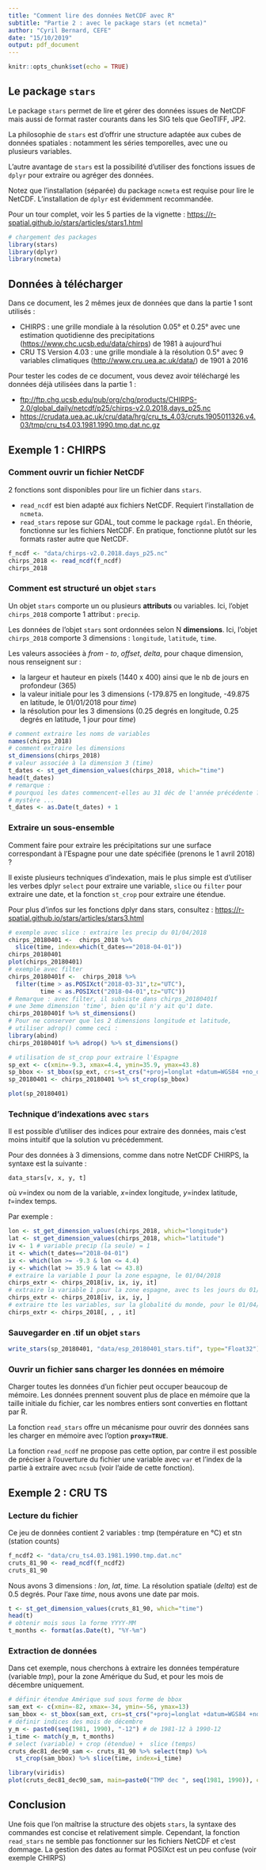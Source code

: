 ```yaml
---
title: "Comment lire des données NetCDF avec R"
subtitle: "Partie 2 : avec le package stars (et ncmeta)" 
author: "Cyril Bernard, CEFE"
date: "15/10/2019"
output: pdf_document
---
```


```r
knitr::opts_chunk$set(echo = TRUE)
```

## Le package `stars`

Le package `stars` permet de lire et gérer des données issues de NetCDF mais aussi de format raster courants dans les SIG tels que GeoTIFF, JP2.

La philosophie de `stars` est d'offrir une structure adaptée aux cubes de données spatiales : notamment les séries temporelles, avec une ou plusieurs variables. 

L'autre avantage de `stars` est la possibilité d'utiliser des fonctions issues de `dplyr` pour extraire ou agréger des données.

Notez que l'installation (séparée) du package `ncmeta` est requise pour lire le NetCDF. L'installation de `dplyr` est évidemment recommandée.

Pour un tour complet, voir les 5 parties de la vignette : <https://r-spatial.github.io/stars/articles/stars1.html>

```r
# chargement des packages
library(stars)
library(dplyr)
library(ncmeta)
```


## Données à télécharger

Dans ce document, les 2 mêmes jeux de données que dans la partie 1 sont utilisés :

- CHIRPS : une grille mondiale à la résolution 0.05° et 0.25° avec une estimation quotidienne des precipitations (<https://www.chc.ucsb.edu/data/chirps>) de 1981 à aujourd'hui
- CRU TS Version 4.03 : une grille mondiale à la résolution 0.5° avec 9 variables climatiques (<http://www.cru.uea.ac.uk/data/>) de 1901 à 2016

Pour tester les codes de ce document, vous devez avoir téléchargé les données déjà utilisées dans la partie 1 :

- <ftp://ftp.chg.ucsb.edu/pub/org/chg/products/CHIRPS-2.0/global_daily/netcdf/p25/chirps-v2.0.2018.days_p25.nc>
- <https://crudata.uea.ac.uk/cru/data/hrg/cru_ts_4.03/cruts.1905011326.v4.03/tmp/cru_ts4.03.1981.1990.tmp.dat.nc.gz>

## Exemple 1 : CHIRPS

### Comment ouvrir un fichier NetCDF

2 fonctions sont disponibles pour lire un fichier dans `stars`.

- `read_ncdf` est bien adapté aux fichiers NetCDF. Requiert l'installation de `ncmeta`.
- `read_stars` repose sur GDAL, tout comme le package `rgdal`. En théorie, fonctionne sur les fichiers NetCDF. En pratique, fonctionne plutôt sur les formats raster autre que NetCDF.

```r
f_ncdf <- "data/chirps-v2.0.2018.days_p25.nc"
chirps_2018 <- read_ncdf(f_ncdf)
chirps_2018
```

### Comment est structuré un objet `stars`

Un objet `stars` comporte un ou plusieurs **attributs** ou variables. Ici, l'objet `chirps_2018` comporte 1 attribut : `precip`.

Les données de l'objet `stars` sont ordonnées selon N **dimensions**. Ici, l'objet `chirps_2018` comporte 3 dimensions : `longitude`, `latitude`, `time`. 

Les valeurs associées à *from* - *to*, *offset*, *delta*, pour chaque dimension, nous renseignent sur : 

- la largeur et hauteur en pixels (1440 x 400) ainsi que le nb de jours en profondeur (365)
- la valeur initiale pour les 3 dimensions (-179.875 en longitude, -49.875 en latitude, le 01/01/2018 pour *time*)
- la résolution pour les 3 dimensions (0.25 degrés en longitude, 0.25 degrés en latitude, 1 jour pour *time*)

```r
# comment extraire les noms de variables
names(chirps_2018)
# comment extraire les dimensions
st_dimensions(chirps_2018)
# valeur associée à la dimension 3 (time)
t_dates <- st_get_dimension_values(chirps_2018, which="time")
head(t_dates)
# remarque : 
# pourquoi les dates commencent-elles au 31 déc de l'année précédente ? 
# mystère ...
t_dates <- as.Date(t_dates) + 1
```

### Extraire un sous-ensemble

Comment faire pour extraire les précipitations sur une surface correspondant à l'Espagne pour une date spécifiée (prenons le 1 avril 2018) ? 

Il existe plusieurs techniques d'indexation, mais le plus simple est d'utiliser les verbes dplyr `select` pour extraire une variable, `slice` ou `filter` pour extraire une date, et la fonction `st_crop` pour extraire une étendue.

Pour plus d'infos sur les fonctions dplyr dans stars, consultez : <https://r-spatial.github.io/stars/articles/stars3.html>

```r
# exemple avec slice : extraire les precip du 01/04/2018
chirps_20180401 <-  chirps_2018 %>% 
  slice(time, index=which(t_dates=="2018-04-01"))
chirps_20180401
plot(chirps_20180401)
# exemple avec filter
chirps_20180401f <-  chirps_2018 %>%
  filter(time > as.POSIXct("2018-03-31",tz="UTC"),
         time < as.POSIXct("2018-04-01",tz="UTC"))
# Remarque : avec filter, il subsiste dans chirps_20180401f
# une 3eme dimension 'time', bien qu'il n'y ait qu'1 date.
chirps_20180401f %>% st_dimensions()
# Pour ne conserver que les 2 dimensions longitude et latitude,
# utiliser adrop() comme ceci :
library(abind)
chirps_20180401f %>% adrop() %>% st_dimensions()

# utilisation de st_crop pour extraire l'Espagne
sp_ext <- c(xmin=-9.3, xmax=4.4, ymin=35.9, ymax=43.8)
sp_bbox <- st_bbox(sp_ext, crs=st_crs("+proj=longlat +datum=WGS84 +no_defs"))
sp_20180401 <- chirps_20180401 %>% st_crop(sp_bbox)

plot(sp_20180401)
```

### Technique d'indexations avec `stars`

Il est possible d'utiliser des indices pour extraire des données, mais c'est moins intuitif que la solution vu précédemment.

Pour des données à 3 dimensions, comme dans notre NetCDF CHIRPS, la syntaxe est la suivante : 

`data_stars[v, x, y, t]`

où *v*=index ou nom de la variable, *x*=index longitude, *y*=index latitude, *t*=index temps.

Par exemple :

```r
lon <- st_get_dimension_values(chirps_2018, which="longitude")
lat <- st_get_dimension_values(chirps_2018, which="latitude")
iv <- 1 # variable precip (la seule) = 1
it <- which(t_dates=="2018-04-01")
ix <- which(lon >= -9.3 & lon <= 4.4)
iy <- which(lat >= 35.9 & lat <= 43.8)
# extraire la variable 1 pour la zone espagne, le 01/04/2018
chirps_extr <- chirps_2018[iv, ix, iy, it]
# extraire la variable 1 pour la zone espagne, avec ts les jours du 01/01 au 31/12
chirps_extr <- chirps_2018[iv, ix, iy, ]
# extraire tte les variables, sur la globalité du monde, pour le 01/04/2018
chirps_extr <- chirps_2018[, , , it]
```


### Sauvegarder en .tif un objet `stars`

```r
write_stars(sp_20180401, "data/esp_20180401_stars.tif", type="Float32")
```


### Ouvrir un fichier sans charger les données en mémoire

Charger toutes les données d'un fichier peut occuper beaucoup de mémoire. Les données prennent souvent plus de place en mémoire que la taille initiale du fichier, car les nombres entiers sont converties en flottant par R.

La fonction `read_stars` offre un mécanisme pour ouvrir des données sans les charger en mémoire avec l'option **`proxy=TRUE`**.

La fonction `read_ncdf` ne propose pas cette option, par contre il est possible de préciser à l'ouverture du fichier une variable avec `var` et l'index de la partie à extraire avec `ncsub` (voir l'aide de cette fonction).

## Exemple 2 : CRU TS 

### Lecture du fichier

Ce jeu de données contient 2 variables : tmp (température en °C) et stn (station counts)

```r
f_ncdf2 <- "data/cru_ts4.03.1981.1990.tmp.dat.nc"
cruts_81_90 <- read_ncdf(f_ncdf2)
cruts_81_90
```

Nous avons 3 dimensions : *lon*, *lat*, *time.* La résolution spatiale (*delta*) est de 0.5 degrés. Pour l'axe *time*, nous avons une date par mois.

```r
t <- st_get_dimension_values(cruts_81_90, which="time")
head(t)
# obtenir mois sous la forme YYYY-MM
t_months <- format(as.Date(t), "%Y-%m")
```

### Extraction de données

Dans cet exemple, nous cherchons à extraire les données température (variable *tmp*), pour la zone Amérique du Sud, et pour les mois de décembre uniquement.

```r
# définir étendue Amérique sud sous forme de bbox
sam_ext <- c(xmin=-82, xmax=-34, ymin=-56, ymax=13)
sam_bbox <- st_bbox(sam_ext, crs=st_crs("+proj=longlat +datum=WGS84 +no_defs"))
# définir indices des mois de décembre
y_m <- paste0(seq(1981, 1990), "-12") # de 1981-12 à 1990-12
i_time <- match(y_m, t_months)
# select (variable) + crop (étendue) +  slice (temps)
cruts_dec81_dec90_sam <- cruts_81_90 %>% select(tmp) %>%
  st_crop(sam_bbox) %>% slice(time, index=i_time)

library(viridis)
plot(cruts_dec81_dec90_sam, main=paste0("TMP dec ", seq(1981, 1990)), col=magma(11))
```

## Conclusion

Une fois que l'on maîtrise la structure des objets `stars`, la syntaxe des commandes est concise et relativement simple. Cependant, la fonction `read_stars` ne semble pas fonctionner sur les fichiers NetCDF et c'est dommage. La gestion des dates au format POSIXct est un peu confuse (voir exemple CHIRPS)
